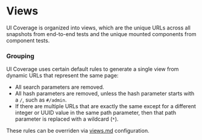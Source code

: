 # Views

UI Coverage is organized into views, which are the unique URLs across all snapshots from end-to-end tests and the unique mounted components from component tests.

### Grouping

UI Coverage uses certain default rules to generate a single view from dynamic URLs that represent the same page:

* All search parameters are removed.
* All hash parameters are removed, unless the hash parameter starts with a `/`, such as `#/admin`.
* If there are multiple URLs that are exactly the same except for a different integer or UUID value in the same path parameter, then that path parameter is replaced with a wildcard (`*`).

These rules can be overriden via [views.md](https://cypressio.gitbook.io/ui-coverage/configuration/views) configuration.
